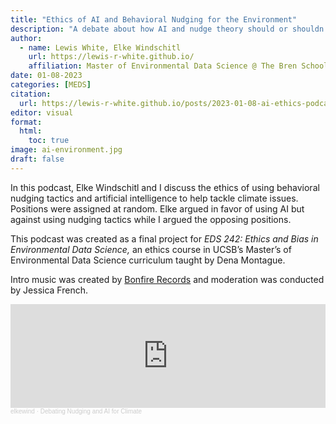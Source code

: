 ```yaml
---
title: "Ethics of AI and Behavioral Nudging for the Environment"
description: "A debate about how AI and nudge theory should or shouldn't be used to tackle environmental problems."
author: 
  - name: Lewis White, Elke Windschitl
    url: https://lewis-r-white.github.io/
    affiliation: Master of Environmental Data Science @ The Bren School of Environmental Science at UCSB
date: 01-08-2023
categories: [MEDS]
citation:
  url: https://lewis-r-white.github.io/posts/2023-01-08-ai-ethics-podcast/
editor: visual
format:
  html:
    toc: true
image: ai-environment.jpg
draft: false
---
```


In this podcast, Elke Windschitl and I discuss the ethics of using behavioral nudging tactics and artificial intelligence to help tackle climate issues. Positions were assigned at random. Elke argued in favor of using AI but against using nudging tactics while I argued the opposing positions.

This podcast was created as a final project for *EDS 242: Ethics and Bias in Environmental Data Science,* an ethics course in UCSB's Master's of Environmental Data Science curriculum taught by Dena Montague.

Intro music was created by [Bonfire Records](https://bonfirerecords.com/) and moderation was conducted by Jessica French.

<iframe width="100%" height="166" scrolling="no" frameborder="no" allow="autoplay" src="https://w.soundcloud.com/player/?url=https%3A//api.soundcloud.com/tracks/1411928449&color=%23ac7c60&auto_play=false&hide_related=false&show_comments=true&show_user=true&show_reposts=false&show_teaser=true">

</iframe>

<div style="font-size: 10px; color: #cccccc;line-break: anywhere;word-break: normal;overflow: hidden;white-space: nowrap;text-overflow: ellipsis; font-family: Interstate,Lucida Grande,Lucida Sans Unicode,Lucida Sans,Garuda,Verdana,Tahoma,sans-serif;font-weight: 100;"><a href="https://soundcloud.com/user-613180964" title="elkewind" target="_blank" style="color: #cccccc; text-decoration: none;">elkewind</a> · <a href="https://soundcloud.com/user-613180964/debating-nudging-and-ai-for-climate" title="Debating Nudging and AI for Climate" target="_blank" style="color: #cccccc; text-decoration: none;">Debating Nudging and AI for Climate</a></div>